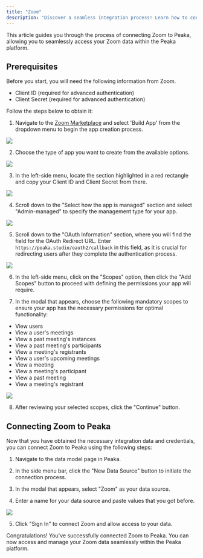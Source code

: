 ```yaml
---
title: "Zoom"
description: "Discover a seamless integration process! Learn how to connect Zoom to Peaka effortlessly for streamlined transactions."
---
```


This article guides you through the process of connecting Zoom to Peaka, allowing you to seamlessly access your Zoom data within the Peaka platform.

## Prerequisites

Before you start, you will need the following information from Zoom.

- Client ID (required for advanced authentication)
- Client Secret (required for advanced authentication)

Follow the steps below to obtain it:

1. Navigate to the [Zoom Marketplace](https://marketplace.zoom.us/) and select 'Build App' from the dropdown menu to begin the app creation process.

<img src="https://cdn.peaka.com/integrations/zoom-1.png" />

2. Choose the type of app you want to create from the available options.

<img src="https://cdn.peaka.com/integrations/zoom-2.png" />

3. In the left-side menu, locate the section highlighted in a red rectangle and copy your Client ID and Client Secret from there.

<img src="https://cdn.peaka.com/integrations/zoom-3.png" />

4. Scroll down to the "Select how the app is managed" section and select "Admin-managed" to specify the management type for your app.

<img src="https://cdn.peaka.com/integrations/zoom-4.png" />

5. Scroll down to the "OAuth Information" section, where you will find the field for the OAuth Redirect URL. Enter `https://peaka.studio/oauth2/callback` in this field, as it is crucial for redirecting users after they complete the authentication process.

<img src="https://cdn.peaka.com/integrations/zoom-5.png" />

6. In the left-side menu, click on the "Scopes" option, then click the "Add Scopes" button to proceed with defining the permissions your app will require.

7. In the modal that appears, choose the following mandatory scopes to ensure your app has the necessary permissions for optimal functionality:

- View users
- View a user's meetings
- View a past meeting's instances
- View a past meeting's participants
- View a meeting's registrants
- View a user's upcoming meetings
- View a meeting
- View a meeting's participant
- View a past meeting
- View a meeting's registrant

<img src="https://cdn.peaka.com/integrations/zoom-6.png" />

8. After reviewing your selected scopes, click the "Continue" button.

## Connecting Zoom to Peaka

Now that you have obtained the necessary integration data and credentials, you can connect Zoom to Peaka using the following steps:

1. Navigate to the data model page in Peaka.

2. In the side menu bar, click the "New Data Source" button to initiate the connection process.

3. In the modal that appears, select "Zoom" as your data source.

4. Enter a name for your data source and paste values that you got before.

<img src="https://cdn.peaka.com/integrations/zoom-7.png" />

5. Click "Sign In" to connect Zoom and allow access to your data.

Congratulations! You've successfully connected Zoom to Peaka. You can now access and manage your Zoom data seamlessly within the Peaka platform.
